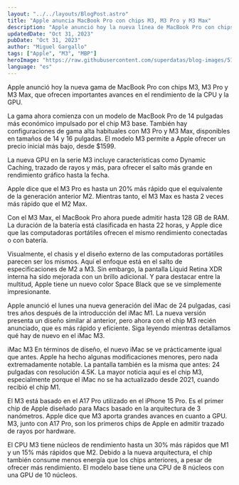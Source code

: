 ```yaml
---
layout: "../../layouts/BlogPost.astro"
title: "Apple anuncia MacBook Pro con chips M3, M3 Pro y M3 Max"
description: "Apple anunció hoy la nueva línea de MacBook Pro con chips M3, M3 Pro y M3 Max, que ofrecen saltos significativos en el rendimiento de la CPU y la GPU."
updatedDate: "Oct 31, 2023"
pubDate: "Oct 31, 2023"
author: "Miguel Gargallo"
tags: ["Apple", "M3", "MBP"]
heroImage: "https://raw.githubusercontent.com/superdatas/blog-images/51b587bc41810d12e1427956926673a101af932a/imac2023.png"
language: "es"
---
```


Apple anunció hoy la nueva gama de MacBook Pro con chips M3, M3 Pro y M3 Max, que ofrecen importantes avances en el rendimiento de la CPU y la GPU.

La gama ahora comienza con un modelo de MacBook Pro de 14 pulgadas más económico impulsado por el chip M3 base. También hay configuraciones de gama alta habituales con M3 Pro y M3 Max, disponibles en tamaños de 14 y 16 pulgadas. El modelo M3 permite a Apple ofrecer un precio inicial más bajo, desde $1599.

La nueva GPU en la serie M3 incluye características como Dynamic Caching, trazado de rayos y más, para ofrecer el salto más grande en rendimiento gráfico hasta la fecha.

Apple dice que el M3 Pro es hasta un 20% más rápido que el equivalente de la generación anterior M2. Mientras tanto, el M3 Max es hasta 2 veces más rápido que el M2 Max.

Con el M3 Max, el MacBook Pro ahora puede admitir hasta 128 GB de RAM. La duración de la batería está clasificada en hasta 22 horas, y Apple dice que las computadoras portátiles ofrecen el mismo rendimiento conectadas o con batería.

Visualmente, el chasis y el diseño externo de las computadoras portátiles parecen ser los mismos. Aquí el enfoque está en el salto de especificaciones de M2 a M3. Sin embargo, la pantalla Liquid Retina XDR interna ha sido mejorada con un brillo adicional. Y para destacar entre la multitud, Apple tiene un nuevo color Space Black que se ve simplemente impresionante.

Apple anunció el lunes una nueva generación del iMac de 24 pulgadas, casi tres años después de la introducción del iMac M1. La nueva versión presenta un diseño similar al anterior, pero ahora con el chip M3 recién anunciado, que es más rápido y eficiente. Siga leyendo mientras detallamos qué hay de nuevo en el iMac M3.

iMac M3
En términos de diseño, el nuevo iMac se ve prácticamente igual que antes. Apple ha hecho algunas modificaciones menores, pero nada extremadamente notable. La pantalla también es la misma que antes: 24 pulgadas con resolución 4.5K. La mayor noticia aquí es el chip M3, especialmente porque el iMac no se ha actualizado desde 2021, cuando recibió el chip M1.

El M3 está basado en el A17 Pro utilizado en el iPhone 15 Pro. Es el primer chip de Apple diseñado para Macs basado en la arquitectura de 3 nanómetros. Apple dice que M3 aporta grandes avances en cuanto a GPU. M3, junto con A17 Pro, son los primeros chips de Apple en admitir trazado de rayos por hardware.

El CPU M3 tiene núcleos de rendimiento hasta un 30% más rápidos que M1 y un 15% más rápidos que M2. Debido a la nueva arquitectura, el chip también consume menos energía que los chips anteriores, a pesar de ofrecer más rendimiento. El modelo base tiene una CPU de 8 núcleos con una GPU de 10 núcleos.
